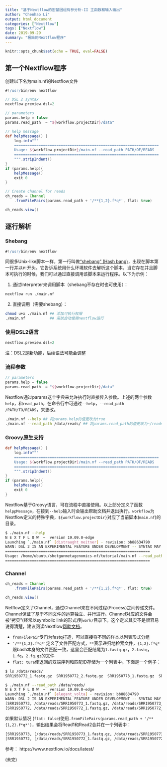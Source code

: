 ```yaml
---
title: "基于Nextflow的宏基因组有参分析-II 主函数和输入输出"
author: "Chenhao Li"
output: html_document
categories: ["Nextflow"]
tags: ["Nextflow"]
date: 2019-09-29
summary: "极简的Nextflow程序"
---
```


```r
knitr::opts_chunk$set(echo = TRUE, eval=FALSE)
```

## 第一个Nextflow程序

创建以下名为main.nf的Nextflow文件
```Groovy
#!/usr/bin/env nextflow

// DSL 2 syntax
nextflow.preview.dsl=2

// parameters
params.help = false
params.read_path  = "${workflow.projectDir}/data"

// help message
def helpMessage() {
    log.info"""
    =================================================================
    Usage: ${workflow.projectDir}/main.nf --read_path PATH/OF/READS
    =================================================================
    """.stripIndent()
}
if (params.help){
    helpMessage()
    exit 0
}

// Create channel for reads
ch_reads = Channel
    .fromFilePairs(params.read_path + '/**{1,2}.f*q*', flat: true)

ch_reads.view()
```

## 逐行解析

### Shebang
```Groovy
#!/usr/bin/env nextflow
```

同很多Unix-like脚本一样，第一行叫做["shebang" (Hash bang)](https://en.wikipedia.org/wiki/Shebang_(Unix))，出现在脚本第一行并以`#!`开头。它告诉系统用什么环境软件去解析这个脚本，当它存在并且脚本可执行的时候，我们可以通过直接调用该脚本来运行程序。以下为示例：

1. 通过Interpreter来调用脚本（shebang不存在时也可使用）：

```sh
nextflow run ./main.nf
```

2. 直接调用（需要shebang）：

```sh
chmod u+x ./main.nf ## 添加可执行权限
./main.nf           ## 系统自动使用nextflow运行
```

### 使用DSL2语言

```Groovy
nextflow.preview.dsl=2
```

注：DSL2是新功能，后续语法可能会调整

### 流程参数

```Groovy
// parameters
params.help = false
params.read_path  = "${workflow.projectDir}/data"
```

Nextflow通过params这个字典来允许执行时直接传入参数。上述的两个参数`help`，和`read_path`，在命令行中可通过`--help`，`--read_path /PATH/TO/READS`，来更改。

```sh
./main.nf --help ## 将params.help的值更改为true
./main.nf --read_path /data/reads/ ## 将params.read_path的值更改为~/reads
```

### Groovy原生支持

```Groovy
def helpMessage() {
    log.info"""
    =================================================================
    Usage: ${workflow.projectDir}/main.nf --read_path PATH/OF/READS
    =================================================================
    """.stripIndent()
}
if (params.help){
    helpMessage()
    exit 0
}
```

Nextflow基于Groovy语言，可在流程中直接使用。以上部分定义了函数`helppMessage`，在接到`--help`输入时会输出帮助文档并退出执行。`workflow`为Nextflow定义的特殊字典，`${workflow.projectDir}`对应了当前脚本(`main.nf`)的目录。

```sh
$ ./main.nf --help
N E X T F L O W  ~  version 19.09.0-edge
Launching `./main.nf` [distraught_meitner] - revision: bb88634790
WARN: DSL 2 IS AN EXPERIMENTAL FEATURE UNDER DEVELOPMENT -- SYNTAX MAY CHANGE IN FUTURE RELEASE
=================================================================
Usage: /home/ubuntu/shotgunmetagenomics-nf/tutorial/main.nf --read_path PATH/OF/READS
=================================================================
```

### Channel

```Groovy
ch_reads = Channel
    .fromFilePairs(params.read_path + '/**{1,2}.f*q*', flat: true)

ch_reads.view()
```

Netflow定义了Channel，通过Channel来在不同过程(Process)之间传递文件。Channel保证了基于不同文件的运算独立、并行进行。Channel对应的文件会被“拷贝”(经常以symbolic link的形式)到`work/`目录下。这个定义其实不是很容易说得清楚，建议阅读Nextflow[帮助文档](https://www.nextflow.io/docs/latest/channel.html)。

 - `fromFilePair`专门为fastq打造，可以直接将不同的样本以列表形式分组
 - `'/**{1,2}.f*q*'`定义了文件匹配方式，`**`表示递归地检索文件，`{1,2}.f*q*`跟bash本身的文件匹配一致，这里会匹配结尾为`1.fastq.gz`，`2.fastq`，`1.fq`，`2.fq.gz`的文件
 - `flat: ture`使返回的双端序列和匹配ID存储为一个列表中。下面是一个例子：
 
 ```sh
$ ls /data/reads/
SRR1950772_1.fastq.gz  SRR1950772_2.fastq.gz  SRR1950773_1.fastq.gz  SRR1950773_2.fastq.gz

$ ./main.nf --read_path /data/reads/
N E X T F L O W  ~  version 19.09.0-edge
Launching `./main.nf` [elegant_volta] - revision: bb88634790
WARN: DSL 2 IS AN EXPERIMENTAL FEATURE UNDER DEVELOPMENT -- SYNTAX MAY CHANGE IN FUTURE RELEASE
[SRR1950773, /data/reads/SRR1950773_1.fastq.gz, /data/reads/SRR1950773_2.fastq.gz]
[SRR1950772, /data/reads/SRR1950772_1.fastq.gz, /data/reads/SRR1950772_2.fastq.gz]
```

如果默认情况 (`flat: false`)使用`.fromFilePairs(params.read_path + '/**{1,2}.f*q*')`，输出结果会将Read1和Read2合并在一个列表中：

```sh
[SRR1950773, [/data/reads/SRR1950773_1.fastq.gz, /data/reads/SRR1950773_2.fastq.gz]]
[SRR1950772, [/data/reads/SRR1950772_1.fastq.gz, /data/reads/SRR1950772_2.fastq.gz]]
```

参考：
https://www.nextflow.io/docs/latest/

(未完)
